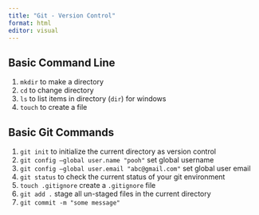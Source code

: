 ```yaml
---
title: "Git - Version Control"
format: html
editor: visual
---
```


## Basic Command Line

1.  `mkdir` to make a directory
2.  `cd` to change directory
3.  `ls` to list items in directory (`dir`) for windows
4.  `touch` to create a file

## Basic Git Commands

1.  `git init` to initialize the current directory as version control
2.  `git config –global user.name "pooh"` set global username
3.  `git config –global user.email "abc@gmail.com"` set global user email
4.  `git status` to check the current status of your git environment
5.  `touch .gitignore` create a `.gitignore` file
6.  `git add .` stage all un-staged files in the current directory
7.  `git commit -m "some message"`
